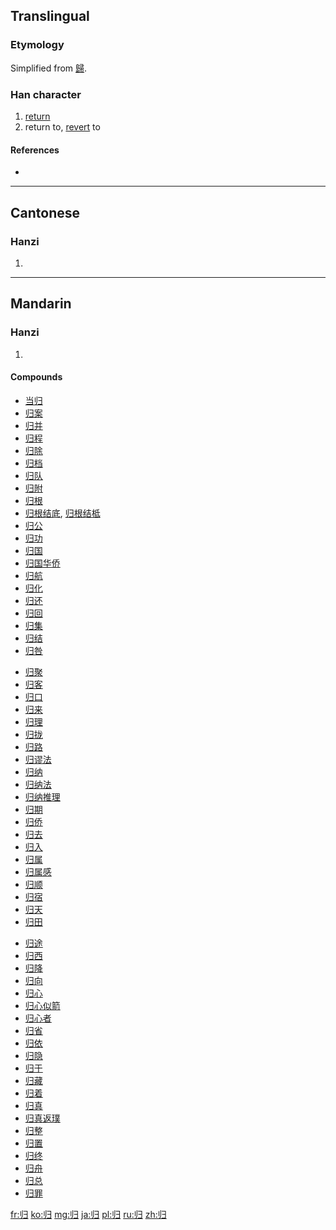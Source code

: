{{also|歸|帰}}
==Translingual==
{{ja-forms|[[帰]]|归|[[歸]]}}

===Etymology===
Simplified from [[歸]].

===Han character===
{{Han char|rn=58|rad=彐|as=02|sn=5|four=|canj=中中尸一 (LLSM)}}

# [[return]]
# return to, [[revert]] to

====References====
* {{Han ref|kx=0362.051|dkj=09909|dj=0680.140|hdz=20960.110|uh=5F52|ud=24402}}

----

==Cantonese==

===Hanzi===
{{yue-hanzi|jyut=|y=gwai1|tra=歸}}

# {{defn|lang=yue|sort=彐02}}

----

==Mandarin==

===Hanzi===
{{cmn-hanzi|tra=歸|pin=[[guī]] ([[gui1]])|wg=kuei<sup>1</sup>}}

# {{defn|lang=cmn|sort=彐02}}

====Compounds====
{{top3}}
* [[当归]]
* [[归案]]
* [[归并]]
* [[归程]]
* [[归除]]
* [[归档]]
* [[归队]]
* [[归附]]
* [[归根]]
* [[归根结底]], [[归根结柢]]
* [[归公]]
* [[归功]]
* [[归国]]
* [[归国华侨]]
* [[归航]]
* [[归化]]
* [[归还]]
* [[归回]]
* [[归集]]
* [[归结]]
* [[归咎]]
{{mid3}}
* [[归聚]]
* [[归客]]
* [[归口]]
* [[归来]]
* [[归理]]
* [[归拢]]
* [[归路]]
* [[归谬法]]
* [[归纳]]
* [[归纳法]]
* [[归纳推理]]
* [[归期]]
* [[归侨]]
* [[归去]]
* [[归入]]
* [[归属]]
* [[归属感]]
* [[归顺]]
* [[归宿]]
* [[归天]]
* [[归田]]
{{mid3}}
* [[归途]]
* [[归西]]
* [[归降]]
* [[归向]]
* [[归心]]
* [[归心似箭]]
* [[归心者]]
* [[归省]]
* [[归依]]
* [[归隐]]
* [[归于]]
* [[归藏]]
* [[归着]]
* [[归真]]
* [[归真返璞]]
* [[归整]]
* [[归置]]
* [[归终]]
* [[归舟]]
* [[归总]]
* [[归罪]]
{{bottom}}

[[fr:归]]
[[ko:归]]
[[mg:归]]
[[ja:归]]
[[pl:归]]
[[ru:归]]
[[zh:归]]